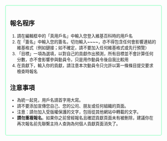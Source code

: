 <div style="border: 2px solid #A6FFCC; background: transparent; padding: 1em; -moz-border-radius: 5px; -webkit-border-radius: 5px; border-top:{{{border-top|2px solid #A6FFCC}}}; font-size:95%;" class="plainlinks">
==報名程序==
# 請在編輯框中的「真用戶名」中輸入您登入維基百科時的用戶名
# 在「簽名」中輸入您的簽名，切勿輸入<nowiki>~~~~</nowiki>，亦不得包含任何會影響連結的維基格式（例如鏈接；如不確定，請不要加入任何維基格式或先行預覽）
# 「目標」一項為選填，以對自己的貢獻作出預測，所有目標並不會計算任何分數，亦不會影響參與動員令，只是用作動員令後自我比較用
# 在貢獻下，輸入你的貢獻，請注意本次動員令只允許以第一條條目提交要求檢查時報名
==注意事項==
* 為統一起見，用戶名請首字用大寫。
* 請不要添加宣傳您自己、您的公司、朋友或任何組織的頁面。
* 注意：請勿加入受版權保護的文字，包括從其他網站中轉載的文字。
* '''請勿重複報名'''。如果你之前曾經報名且確認貢獻頁面未有被刪除，建議你在再次報名前先聯繫主持人查詢為何個人貢獻頁面消失了。
</div>
